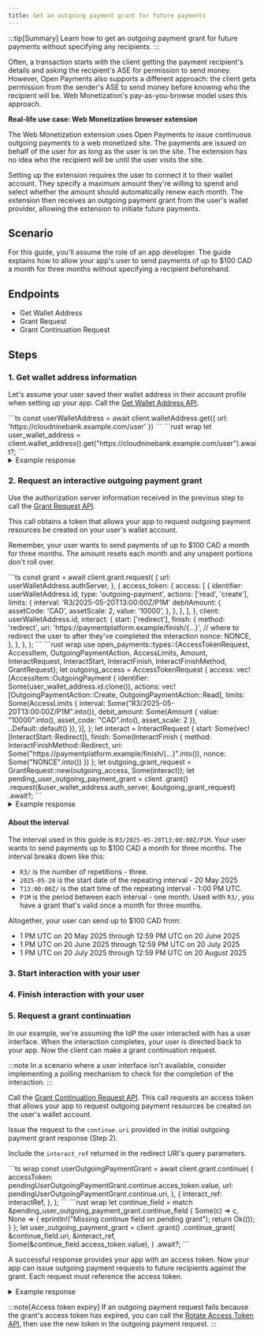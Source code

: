 ```yaml
---
title: Get an outgoing payment grant for future payments
---
```



:::tip[Summary]
Learn how to get an outgoing payment grant for future payments without specifying any recipients.
:::

Often, a transaction starts with the client getting the payment recipient's details and asking the recipient's ASE for permission to send money. However, Open Payments also supports a different approach: the client gets permission from the sender's ASE to send money before knowing who the recipient will be. Web Monetization's pay-as-you-browse model uses this approach.

**Real-life use case: Web Monetization browser extension**

The Web Monetization extension uses Open Payments to issue continuous outgoing payments to a web monetized site. The payments are issued on behalf of the user for as long as the user is on the site. The extension has no idea who the recipient will be until the user visits the site.

Setting up the extension requires the user to connect it to their wallet account. They specify a maximum amount they're willing to spend and select whether the amount should automatically renew each month. The extension then receives an outgoing payment grant from the user's wallet provider, allowing the extension to initiate future payments.

## Scenario

For this guide, you'll assume the role of an app developer. The guide explains how to allow your app's user to send payments of up to $100 CAD a month for three months without specifying a recipient beforehand.

## Endpoints

- <Badge text="GET" variant="note" /> <LinkOut href='https://openpayments.dev/apis/wallet-address-server/operations/get-wallet-address/'>Get Wallet Address</LinkOut>
- <Badge text="POST" variant="success" /> <LinkOut href='https://openpayments.dev/apis/auth-server/operations/post-request/'>Grant Request</LinkOut>
- <Badge text="POST" variant="success" /> <LinkOut href='https://openpayments.dev/apis/auth-server/operations/post-continue/'>Grant Continuation Request</LinkOut>

## Steps

### 1. Get wallet address information

Let's assume your user saved their wallet address in their account profile when setting up your app. Call the <Badge text="GET" variant="note" /> [Get Wallet Address API](/apis/wallet-address-server/operations/get-wallet-address).

<Tabs syncKey="lang">
<TabItem label='TypeScript/JavaScript' icon='seti:javascript'>
  ```ts
  const userWalletAddress = await client.walletAddress.get({
    url: 'https://cloudninebank.example.com/user'
  })
  ```
 </TabItem>
 <TabItem label='Rust' icon='seti:rust'>
 ```rust wrap
 let user_wallet_address = client.wallet_address().get("https://cloudninebank.example.com/user").await?;
 ```
 </TabItem>
</Tabs>

<details>
  <summary>Example response</summary>
  ```json wrap
  {
    "id": "https://cloudninebank.example.com/user",
    "assetCode": "CAD",
    "assetScale": 2,
    "authServer": "https://auth.cloudninebank.example.com/",
    "resourceServer": "https://cloudninebank.example.com/op"
  }
  ```
</details>

### 2. Request an interactive outgoing payment grant

Use the authorization server information received in the previous step to call the <Badge text="POST" variant="success" /> [Grant Request API](/apis/auth-server/operations/post-request).

This call obtains a token that allows your app to request outgoing payment resources be created on your user's wallet account.

<InteractionReq />

Remember, your user wants to send payments of up to $100 CAD a month for three months. The amount resets each month and any unspent portions don't roll over.

<Tabs syncKey="lang">
<TabItem label='TypeScript/JavaScript' icon='seti:javascript'>
  ```ts
  const grant = await client.grant.request(
    {
      url: userWalletAddress.authServer,
    },
    {
      access_token: {
        access: [
          {
            identifier: userWalletAddress.id,
            type: 'outgoing-payment',
            actions: ['read', 'create'],
            limits: {
              interval: 'R3/2025-05-20T13:00:00Z/P1M'
              debitAmount: {
                assetCode: 'CAD',
                assetScale: 2,
                value: '10000',
              },
            },
          },
        ],
      },
      client: userWalletAddress.id,
      interact: {
        start: ['redirect'],
        finish: {
          method: 'redirect',
          uri: 'https://paymentplatform.example/finish/{...}', // where to redirect the user to after they've completed the interaction
          nonce: NONCE,
        },
      },
    },
  );
  ```
 </TabItem>
 <TabItem label='Rust' icon='seti:rust'>
 ```rust wrap
 use open_payments::types::{AccessTokenRequest, AccessItem, OutgoingPaymentAction, AccessLimits, Amount, InteractRequest, InteractStart, InteractFinish, InteractFinishMethod, GrantRequest};
 let outgoing_access = AccessTokenRequest {
   access: vec![AccessItem::OutgoingPayment {
     identifier: Some(user_wallet_address.id.clone()),
     actions: vec![OutgoingPaymentAction::Create, OutgoingPaymentAction::Read],
     limits: Some(AccessLimits {
       interval: Some("R3/2025-05-20T13:00:00Z/P1M".into()),
       debit_amount: Some(Amount { value: "10000".into(), asset_code: "CAD".into(), asset_scale: 2 }),
       ..Default::default()
     }),
   }],
 };
 let interact = InteractRequest { start: Some(vec![InteractStart::Redirect]), finish: Some(InteractFinish { method: InteractFinishMethod::Redirect, uri: Some("https://paymentplatform.example/finish/{...}".into()), nonce: Some("NONCE".into()) }) };
 let outgoing_grant_request = GrantRequest::new(outgoing_access, Some(interact));
 let pending_user_outgoing_payment_grant = client
   .grant()
   .request(&user_wallet_address.auth_server, &outgoing_grant_request)
   .await?;
 ```
 </TabItem>
</Tabs>

<details>
  <summary>Example response</summary>
  ```json wrap
  {
    "interact": {
      "redirect": "https://auth.interledger-test.dev/{...}", // uri to redirect the user to, to begin interaction
      "finish": "..." // unique key to secure the callback
    },
    "continue": {
      "access_token": {
        "value": "..." // access token for continuing the outgoing payment grant request
      },
      "uri": "https://auth.interledger-test.dev/continue/{...}", // uri for continuing the outgoing payment grant request
      "wait": 30
    }
  }
  ```
</details>

#### About the interval

The interval used in this guide is `R3/2025-05-20T13:00:00Z/P1M`. Your user wants to send payments up to $100 CAD a month for three months. The interval breaks down like this:

- `R3/` is the number of repetitions - three.
- `2025-05-20` is the start date of the repeating interval - 20 May 2025
- `T13:00:00Z/` is the start time of the repeating interval - 1:00 PM UTC.
- `P1M` is the period between each interval - one month. Used with `R3/`, you have a grant that's valid once a month for three months.

Altogether, your user can send up to $100 CAD from:

- 1 PM UTC on 20 May 2025 through 12:59 PM UTC on 20 June 2025
- 1 PM UTC on 20 June 2025 through 12:59 PM UTC on 20 July 2025
- 1 PM UTC on 20 July 2025 through 12:59 PM UTC on 20 August 2025

### 3. Start interaction with your user

<StartInteraction />

### 4. Finish interaction with your user

<FinishInteraction />

### 5. Request a grant continuation

In our example, we're assuming the IdP the user interacted with has a user interface. When the interaction completes, your user is directed back to your app. Now the client can make a grant continuation request.

:::note
In a scenario where a user interface isn't available, consider implementing a polling mechanism to check for the completion of the interaction.
:::

Call the <Badge text="POST" variant="success" /> [Grant Continuation Request API](/apis/auth-server/operations/post-continue/). This call requests an access token that allows your app to request outgoing payment resources be created on the user's wallet account.

Issue the request to the `continue.uri` provided in the initial outgoing payment grant response (Step 2).

Include the `interact_ref` returned in the redirect URI's query parameters.

<Tabs syncKey='lang'>
  <TabItem label='TypeScript/JavaScript' icon='seti:javascript'>
  ```ts wrap
  const userOutgoingPaymentGrant = await client.grant.continue(
    {
      accessToken: pendingUserOutgoingPaymentGrant.continue.acces_token.value,
      url: pendingUserOutgoingPaymentGrant.continue.uri,
    },
    {
      interact_ref: interactRef,
    },
  );
  ```
  </TabItem>
  <TabItem label='Rust' icon='seti:rust'>
  ```rust wrap
  let continue_field = match &pending_user_outgoing_payment_grant.continue_field {
    Some(c) => c,
    None => {
      eprintln!("Missing continue field on pending grant");
      return Ok(());
    }
  };
  let user_outgoing_payment_grant = client
    .grant()
    .continue_grant(
      &continue_field.uri,
      &interact_ref,
      Some(&continue_field.access_token.value),
    )
    .await?;
  ```
  </TabItem>
</Tabs>

A successful response provides your app with an access token. Now your app can issue outgoing payment requests to future recipients against the grant. Each request must reference the access token.

<details>
  <summary>Example response</summary>
  ```json wrap
  {
    "access_token": {
      "value": "...", // final access token required before creating outgoing payments
      "manage": "https://auth.cloudninebank.example.com/token/{...}", // management uri for access token
      "access": [
        {
          "type": "outgoing-payment",
          "actions": ["create", "read"],
          "identifier": "https://cloudninebank.example.com/user",
        }
      ]
    },
    "continue": {
      "access_token": {
        "value": "..." // access token for continuing the request
      },
      "uri": "https://auth.cloudninebank.example.com/continue/{...}" // continuation request uri
    }
  }
  ```
</details>

:::note[Access token expiry]
If an outgoing payment request fails because the grant's access token has expired, you can call the <Badge text="POST" variant="success" /> [Rotate Access Token API](/apis/auth-server/operations/post-token/), then use the new token in the outgoing payment request.
:::
